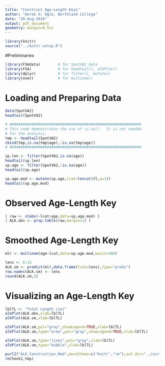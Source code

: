 ```yaml
---
title: "Construct Age-Length Keys"
author: "Derek H. Ogle, Northland College"
date: "20-Aug-2016"
output: pdf_document
geometry: margin=0.5in
---
```


```r
library(knitr)
source("../knitr_setup.R")
```

#Preliminaries
```r
library(FSAdata)        # for SpotVA2 data
library(FSA)            # for headtail(), alkPlot()
library(dplyr)          # for filter(), mutate()
library(nnet)           # for multinom()
```

# Loading and Preparing Data
```r
data(SpotVA2)
headtail(SpotVA2)
```

```r
# ############################################################
# This code demonstrates the use of is.na().  It is not needed
# for the analysis.
tmp <- headtail(SpotVA2) 
cbind(tmp,is.na(tmp$age),!is.na(tmp$age))
# ############################################################
```

```r
sp.len <- filter(SpotVA2,is.na(age))
headtail(sp.len)
sp.age <- filter(SpotVA2,!is.na(age))
headtail(sp.age)
```

```r
sp.age.mod <- mutate(sp.age,lcat=lencat(tl,w=1))
headtail(sp.age.mod)
```

# Observed Age-Length Key
```r
( raw <- xtabs(~lcat+age,data=sp.age.mod) )
( ALK.obs <- prop.table(raw,margin=1) )
```

# Smoothed Age-Length Key
```r
mlr <- multinom(age~lcat,data=sp.age.mod,maxit=500)
```
```r
lens <- 6:13
ALK.sm <- predict(mlr,data.frame(lcat=lens),type="probs")
row.names(ALK.sm) <- lens
round(ALK.sm,3)
```

# Visualizing an Age-Length Key
```r
lblTL <- "Total Length (cm)"
alkPlot(ALK.obs,xlab=lblTL)
alkPlot(ALK.sm,xlab=lblTL)
```
```r
alkPlot(ALK.sm,pal="gray",showLegend=TRUE,xlab=lblTL)
alkPlot(ALK.sm,type="area",pal="gray",showLegend=TRUE,xlab=lblTL)
```

\newpage
```r
alkPlot(ALK.sm,type="lines",pal="gray",xlab=lblTL)
alkPlot(ALK.sm,type="bubble",xlab=lblTL)
```

```r
purl2("ALK_Construction.Rmd",moreItems=c("knitr","rm"),out.dir="../scripts",topnotes="AFS Kansas City 20-Aug-16")
rm(hook1,tmp)
```
